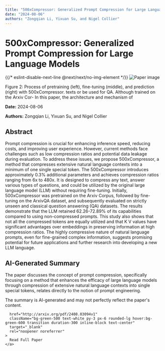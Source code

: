 ```yaml
---
title: "500xCompressor: Generalized Prompt Compression for Large Language Models"
date: "2024-08-06"
authors: "Zongqian Li, Yixuan Su, and Nigel Collier"
---
```



<div className="bg-gray-800 text-white min-h-screen p-8">
  <h1 className="text-4xl font-bold mb-6">500xCompressor: Generalized Prompt Compression for Large Language Models</h1>

  <div className="mb-8">
    {{/* eslint-disable-next-line @next/next/no-img-element */}}
    <img
      src="/images/papers/500xCompressor_ Generalized Prompt Compression for Large Language Models.png"
      alt="Paper image"
      className="w-full h-auto rounded-lg"
    />
    <p className="text-sm text-gray-400 mt-2">Figure 2: Process of pretraining (left), fine-tuning (middle), and prediction (right) with 500xCompressor.
texts or be used for QA. Although trained on the Arxiv Cor-
In this paper, the architecture and mechanism of
</p>
  </div>

  <p className="text-gray-300 mb-2"><strong>Date:</strong> 2024-08-06</p>
  <p className="text-gray-300 italic mb-6"><strong>Authors:</strong> Zongqian Li, Yixuan Su, and Nigel Collier</p>

  <div className="bg-gray-700 p-6 rounded-lg mb-8">
    <h2 className="text-2xl font-semibold mb-4">Abstract</h2>
    <p>Prompt compression is crucial for enhancing inference speed, reducing costs,
and improving user experience. However, current methods face challenges such as
low compression ratios and potential data leakage during evaluation. To address
these issues, we propose 500xCompressor, a method that compresses extensive
natural language contexts into a minimum of one single special token. The
500xCompressor introduces approximately 0.3% additional parameters and achieves
compression ratios ranging from 6x to 480x. It is designed to compress any
text, answer various types of questions, and could be utilized by the original
large language model (LLM) without requiring fine-tuning. Initially,
500xCompressor was pretrained on the Arxiv Corpus, followed by fine-tuning on
the ArxivQA dataset, and subsequently evaluated on strictly unseen and
classical question answering (QA) datasets. The results demonstrate that the
LLM retained 62.26-72.89% of its capabilities compared to using non-compressed
prompts. This study also shows that not all the compressed tokens are equally
utilized and that K V values have significant advantages over embeddings in
preserving information at high compression ratios. The highly compressive
nature of natural language prompts, even for fine-grained complex information,
suggests promising potential for future applications and further research into
developing a new LLM language.</p>
  </div>

  <div className="bg-gray-700 p-6 rounded-lg mb-8">
    <h2 className="text-2xl font-semibold mb-4">AI-Generated Summary</h2>
    <p>The paper discusses the concept of prompt compression, specifically focusing on a method that enhances the efficacy of large language models through compression of extensive natural language contexts into single special tokens, relates directly to the notion of prompt engineering.</p>
  </div>

  <p className="text-sm text-gray-400 mt-8 mb-8">
    The summary is AI-generated and may not perfectly reflect the paper's content.
  </p>

  <div className="flex justify-center">
    
      href="http://arxiv.org/pdf/2408.03094v1"
      className="bg-green-500 text-white py-3 px-6 rounded-lg hover:bg-green-600 transition duration-300 inline-block text-center"
      target="_blank"
      rel="noopener noreferrer"
    >
      Read Full Paper
    </a>
  </div>
</div>
